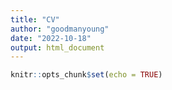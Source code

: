 ```yaml
---
title: "CV"
author: "goodmanyoung"
date: "2022-10-18"
output: html_document
---
```


```r
knitr::opts_chunk$set(echo = TRUE)

```
